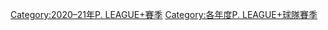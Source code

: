 [[Category:2020–21年P._LEAGUE+賽季|Category:2020–21年P. LEAGUE+賽季]]
[[Category:各年度P._LEAGUE+球隊賽季|Category:各年度P. LEAGUE+球隊賽季]]